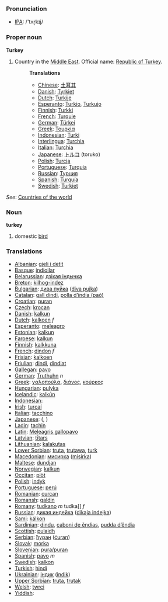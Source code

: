 === Pronunciation ===
*[[w:IPA|IPA]]: /'tʌɽkɪj/

=== Proper noun ===

'''Turkey'''

# Country in the [[Middle East]]. Official name: [[Republic of Turkey]].
#:'''Translations'''
#:*[[Chinese]]: [[土耳其]]
#:*[[Danish]]: [[Tyrkiet]]
#:*[[Dutch]]: [[Turkije]]
#:*[[Esperanto]]: [[Turkio]], [[Turkujo]]
#:*[[Finnish]]: [[Turkki]]
#:*[[French]]: [[Turquie]]
#:*[[German]]: [[Türkei]]
#:*[[Greek]]: [[Τουρκία]]
#:*[[Indonesian]]: [[Turki]]
#:*[[Interlingua]]: [[Turchia]]
#:*[[Italian]]: [[Turchia]]
#:*[[Japanese]]: [[トルコ]] (toruko)
#:*[[Polish]]: [[Turcja]]
#:*[[Portuguese]]: [[Turquia]]
#:*[[Russian]]: [[Турция]]
#:*[[Spanish]]: [[Turquía]]
#:*[[Swedish]]: [[Turkiet]]

''See'': [[Countries of the world]]

=== Noun ===

'''turkey'''

# domestic [[bird]]

=== Translations ===

*[[Albanian]]: [[gjeli i detit]]
*[[Basque]]: [[indioilar]]
*[[Belarussian]]: [[дзікая індычка]]
*[[Breton]]: [[kilhog-indez]]
*[[Bulgarian]]: [[дива пуйка]] ([[diva pujka]])
*[[Catalan]]: [[gall dindi]], [[polla d’índia (paó)]]
*[[Croatian]]: [[puran]]
*[[Czech]]: [[krocan]]
*[[Danish]]: [[kalkun]]
*[[Dutch]]: [[kalkoen]] ''f''
*[[Esperanto]]: [[meleagro]]
*[[Estonian]]: [[kalkun]]
*[[Faroese]]: [[kalkun]]
*[[Finnish]]: [[kalkkuna]]
*[[French]]: [[dindon]] ''f''
*[[Frisian]]: [[kalkoen]]
*[[Friulian]]: [[dindi]], [[dindiat]]
*[[Gallegan]]: [[pavo]]
*[[German]]: [[Truthuhn]] ''n''
*[[Greek]]: [[γαλοπούλα]], [[διάνος]], [[κούρκος]] '' ''
*[[Hungarian]]: [[pulyka]]
*[[Icelandic]]: [[kalkún]]
*[[Indonesian]]: [[]]
*[[Irish]]: [[turcaí]]
*[[Italian]]: [[tacchino]] '' ''
*[[Japanese]]: [[]] ([[]], )
*[[Ladin]]: [[tachin]]
*[[Latin]]: [[Meleagris gallopavo]] '' ''
*[[Latvian]]: [[tītars]]
*[[Lithuanian]]: [[kalakutas]]
*[[Lower Sorbian]]: [[truta]], [[trutawa]], [[turk]]
*[[Macedonian]]: [[мисирка]] ([[misirka]])
*[[Maltese]]: [[dundjan]]
*[[Norwegian]]: [[kalkun]]
*[[Occitan]]: [[piòt]]
*[[Polish]]: [[indyk]] '' ''
*[[Portuguese]]: [[perú]]
*[[Romanian]]: [[curcan]]
*[[Romansh]]: [[galdin]]
*[[Romany]]: [[tudkano]] ''m'' tudka]] ''f''
*[[Russian]]: [[дикая индейка]] ([[dikaja indejka]]) '' ''
*[[Sami]]: [[kálkon]]
*[[Sardinian]]: [[dindu]], [[caboni de ěndias]], [[pudda d’ěndia]]
*[[Scottish]]: [[pulaidh]]
*[[Serbian]]: [[ћуран]] ([[ćuran]])
*[[Slovak]]: [[morka]]
*[[Slovenian]]: [[pura/puran]]
*[[Spanish]]: [[pavo]] ''m''
*[[Swedish]]: [[kalkon]]
*[[Turkish]]: [[hindi]]
*[[Ukrainian]]: [[індик]] ([[indik]])
*[[Upper Sorbian]]: [[truta]], [[trutak]]
*[[Welsh]]: [[twrci]]
*[[Yiddish]]: [[]]